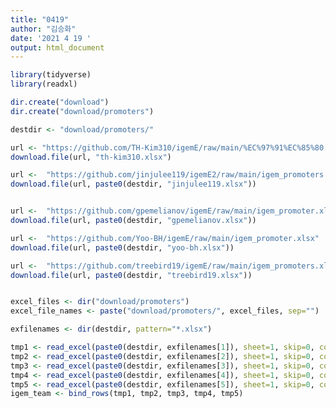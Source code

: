 ```yaml
---
title: "0419"
author: "김승화"
date: '2021 4 19 '
output: html_document
---
```


```r
library(tidyverse)
library(readxl)

dir.create("download")
dir.create("download/promoters")

destdir <- "download/promoters/"

url <- "https://github.com/TH-Kim310/igemE/raw/main/%EC%97%91%EC%85%80.xlsx"
download.file(url, "th-kim310.xlsx")

url <-  "https://github.com/jinjulee119/igemE2/raw/main/igem_promoters.xlsx"
download.file(url, paste0(destdir, "jinjulee119.xlsx"))


url <-  "https://github.com/gpemelianov/igemE/raw/main/igem_promoter.xlsx"
download.file(url, paste0(destdir, "gpemelianov.xlsx"))

url <-  "https://github.com/Yoo-BH/igemE/raw/main/igem_promoter.xlsx"
download.file(url, paste0(destdir, "yoo-bh.xlsx"))

url <-  "https://github.com/treebird19/igemE/raw/main/igem_promoters.xlsx"
download.file(url, paste0(destdir, "treebird19.xlsx"))


excel_files <- dir("download/promoters")
excel_file_names <- paste("download/promoters/", excel_files, sep="")

```

```r

exfilenames <- dir(destdir, pattern="*.xlsx")

tmp1 <- read_excel(paste0(destdir, exfilenames[1]), sheet=1, skip=0, col_names=T)
tmp2 <- read_excel(paste0(destdir, exfilenames[2]), sheet=1, skip=0, col_names=T)
tmp3 <- read_excel(paste0(destdir, exfilenames[3]), sheet=1, skip=0, col_names=T)
tmp4 <- read_excel(paste0(destdir, exfilenames[4]), sheet=1, skip=0, col_names=T)
tmp5 <- read_excel(paste0(destdir, exfilenames[5]), sheet=1, skip=0, col_names=T)
igem_team <- bind_rows(tmp1, tmp2, tmp3, tmp4, tmp5)
```

